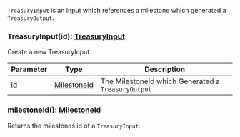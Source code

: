 `TreasuryInput` is an input which references a milestone which generated a `TreasuryOutput`.

### TreasuryInput(id): [TreasuryInput](#treasuryinput)

Create a new TreasuryInput

| Parameter       | Type |  Description |
| --------------- | -------- | -------- |
| id | [MilestoneId](#milestoneid) |  The MilestoneId which Generated a `TreasuryOutput` |

### milestoneId(): [MilestoneId](#milestoneid)

Returns the milestones id of a `TreasuryInput`.
